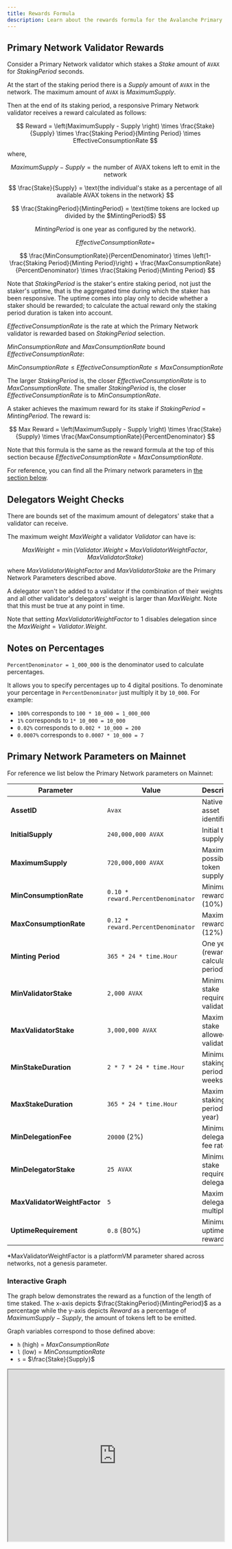 ```yaml
---
title: Rewards Formula
description: Learn about the rewards formula for the Avalanche Primary Network validator
---
```


## Primary Network Validator Rewards

Consider a Primary Network validator which stakes a $Stake$ amount of `AVAX` for $StakingPeriod$ seconds.

At the start of the staking period there is a $Supply$ amount of `AVAX` in the network. The maximum amount of `AVAX` is $MaximumSupply$.

Then at the end of its staking period, a responsive Primary Network validator receives a reward calculated as follows:

$$
Reward = \left(MaximumSupply - Supply \right) \times \frac{Stake}{Supply} \times \frac{Staking Period}{Minting Period} \times EffectiveConsumptionRate
$$

where,

$$
MaximumSupply - Supply = \text{the number of AVAX tokens left to emit in the network}
$$

$$
\frac{Stake}{Supply} = \text{the individual's stake as a percentage of all available AVAX tokens in the network}
$$

$$
\frac{StakingPeriod}{MintingPeriod} = \text{time tokens are locked up divided by the $MintingPeriod$}
$$

$$
\text{$MintingPeriod$ is one year as configured by the network).}
$$

$$
EffectiveConsumptionRate =
$$

$$
\frac{MinConsumptionRate}{PercentDenominator} \times \left(1- \frac{Staking Period}{Minting Period}\right) + \frac{MaxConsumptionRate}{PercentDenominator} \times \frac{Staking Period}{Minting Period}
$$

Note that $StakingPeriod$ is the staker's entire staking period, not just the staker's uptime, that is the aggregated time during which the staker has been responsive. The uptime comes into play only to decide whether a staker should be rewarded; to calculate the actual reward only the staking period duration is taken into account.

$EffectiveConsumptionRate$ is the rate at which the Primary Network validator is rewarded based on $StakingPeriod$ selection.

$MinConsumptionRate$ and $MaxConsumptionRate$ bound $EffectiveConsumptionRate$:

$$
MinConsumptionRate \leq EffectiveConsumptionRate \leq MaxConsumptionRate
$$

The larger $StakingPeriod$ is, the closer $EffectiveConsumptionRate$ is to $MaxConsumptionRate$. The smaller $StakingPeriod$ is, the closer $EffectiveConsumptionRate$ is to $MinConsumptionRate$.

A staker achieves the maximum reward for its stake if $StakingPeriod$ = $Minting Period$. The reward is:

$$
Max Reward = \left(MaximumSupply - Supply \right) \times \frac{Stake}{Supply} \times \frac{MaxConsumptionRate}{PercentDenominator}
$$

Note that this formula is the same as the reward formula at the top of this section because $EffectiveConsumptionRate$ = $MaxConsumptionRate$.

For reference, you can find all the Primary network parameters in [the section below](#primary-network-parameters-on-mainnet).

## Delegators Weight Checks

There are bounds set of the maximum amount of delegators' stake that a validator can receive.

The maximum weight $MaxWeight$ a validator $Validator$ can have is:

$$
MaxWeight = \min(Validator.Weight \times MaxValidatorWeightFactor, MaxValidatorStake)
$$

where $MaxValidatorWeightFactor$ and $MaxValidatorStake$ are the Primary Network Parameters described above.

A delegator won't be added to a validator if the combination of their weights and all other validator's delegators' weight is larger than $MaxWeight$. Note that this must be true at any point in time.

Note that setting $MaxValidatorWeightFactor$ to 1 disables delegation since the $MaxWeight = Validator.Weight$.

## Notes on Percentages

`PercentDenominator = 1_000_000` is the denominator used to calculate percentages.

It allows you to specify percentages up to 4 digital positions. To denominate your percentage in `PercentDenominator` just multiply it by `10_000`. For example:

- `100%` corresponds to `100 * 10_000 = 1_000_000`
- `1%` corresponds to `1* 10_000 = 10_000`
- `0.02%` corresponds to `0.002 * 10_000 = 200`
- `0.0007%` corresponds to `0.0007 * 10_000 = 7`

## Primary Network Parameters on Mainnet

For reference we list below the Primary Network parameters on Mainnet:

| Parameter | Value | Description |
|-----------|-------|-------------|
| **AssetID** | `Avax` | Native asset identifier |
| **InitialSupply** | `240,000,000 AVAX` | Initial token supply |
| **MaximumSupply** | `720,000,000 AVAX` | Maximum possible token supply |
| **MinConsumptionRate** | `0.10 * reward.PercentDenominator` | Minimum reward rate (10%) |
| **MaxConsumptionRate** | `0.12 * reward.PercentDenominator` | Maximum reward rate (12%) |
| **Minting Period** | `365 * 24 * time.Hour` | One year (reward calculation period) |
| **MinValidatorStake** | `2,000 AVAX` | Minimum stake required to validate |
| **MaxValidatorStake** | `3,000,000 AVAX` | Maximum stake allowed per validator |
| **MinStakeDuration** | `2 * 7 * 24 * time.Hour` | Minimum staking period (2 weeks) |
| **MaxStakeDuration** | `365 * 24 * time.Hour` | Maximum staking period (1 year) |
| **MinDelegationFee** | `20000` (2%) | Minimum delegation fee rate |
| **MinDelegatorStake** | `25 AVAX` | Minimum stake required to delegate |
| **MaxValidatorWeightFactor** | `5` | Maximum delegation multiplier* |
| **UptimeRequirement** | `0.8` (80%) | Minimum uptime for rewards |

<Callout type="info">
*MaxValidatorWeightFactor is a platformVM parameter shared across networks, not a genesis parameter.
</Callout>

### Interactive Graph

The graph below demonstrates the reward as a function of the length of time
staked. The x-axis depicts $\frac{StakingPeriod}{MintingPeriod}$ as a percentage
while the y-axis depicts $Reward$ as a percentage of $MaximumSupply - Supply$,
the amount of tokens left to be emitted.

Graph variables correspond to those defined above:

- `h` (high) = $MaxConsumptionRate$
- `l` (low) = $MinConsumptionRate$
- `s` = $\frac{Stake}{Supply}$

<iframe src="https://www.desmos.com/calculator/uqtank2gcn" width="100%" height="400px"></iframe>

